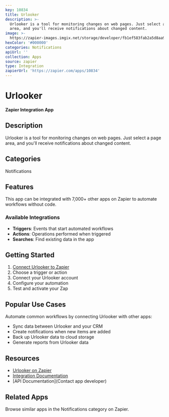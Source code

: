 ```yaml
---
key: 10834
title: Urlooker
description: >-
  Urlooker is a tool for monitoring changes on web pages. Just select a page
  area, and you'll receive notifications about changed content.
image: >-
  https://zapier-images.imgix.net/storage/developer/fb1ef583fab2a5d8aa9873780673218d.png?auto=format%2Ccompress&ixlib=python-3.0.0&q=50
hexColor: '#000000'
categories: Notifications
apiUrl: ''
collection: Apps
source: zapier
type: Integration
zapierUrl: 'https://zapier.com/apps/10834'
---
```

# Urlooker

**Zapier Integration App**

## Description

Urlooker is a tool for monitoring changes on web pages. Just select a page area, and you'll receive notifications about changed content.

## Categories

Notifications

## Features

This app can be integrated with 7,000+ other apps on Zapier to automate workflows without code.

### Available Integrations

- **Triggers**: Events that start automated workflows
- **Actions**: Operations performed when triggered
- **Searches**: Find existing data in the app

## Getting Started

1. [Connect Urlooker to Zapier](https://zapier.com/apps/10834)
2. Choose a trigger or action
3. Connect your Urlooker account
4. Configure your automation
5. Test and activate your Zap

## Popular Use Cases

Automate common workflows by connecting Urlooker with other apps:

- Sync data between Urlooker and your CRM
- Create notifications when new items are added
- Back up Urlooker data to cloud storage
- Generate reports from Urlooker data

## Resources

- [Urlooker on Zapier](https://zapier.com/apps/10834)
- [Integration Documentation](https://zapier.com/apps/10834/integrations)
- [API Documentation](Contact app developer)

## Related Apps

Browse similar apps in the Notifications category on Zapier.
